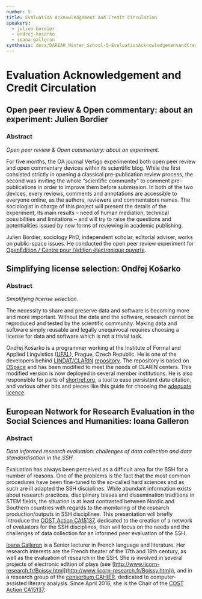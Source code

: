 ```yaml
---
number: 5
title: Evaluation Acknowledgement and Credit Circulation
speakers:
  - julien-bordier
  - ondrej-kosarko
  - ioana-galleron
synthesis: docs/DARIAH_Winter_School-5-EvaluationAcknowledgementandCreditCirculation.pdf
---
```


# Evaluation Acknowledgement and Credit Circulation

## Open peer review & Open commentary: about an experiment: Julien Bordier

### Abstract

_Open peer review & Open commentary: about an experiment._

For five months, the OA journal Vertigo experimented both open peer review and
open commentary devices within its scientific blog. While the first consisted
strictly in opening a classical pre-publication review process, the second was
inviting the whole “scientific community” to comment pre-publications in order
to improve them before submission. In both of the two devices, every reviews,
comments and annotations are accessible to everyone online, as the authors,
reviewers and commentators names. The sociologist in charge of this project will
present the details of the experiment, its main results – need of human
mediation, technical possibilities and limitations – and will try to raise the
questions and potentialities issued by new forms of reviewing in academic
publishing.

<Download download="docs/5.1-Bordier.pdf" />

<Speakers>

<Speaker speaker="julien-bordier">

Julien Bordier, sociology PhD, independent scholar, editorial adviser, works on
public-space issues. He conducted the open peer review experiment for
[OpenEdition / Centre pour l’édition électronique ouverte](https://www.openedition.org/).

</Speaker>

</Speakers>

## Simplifying license selection: Ondřej Košarko

### Abstract

_Simplifying license selection._

The necessity to share and preserve data and software is becoming more and more
important. Without the data and the software, research cannot be reproduced and
tested by the scientific community. Making data and software simply reusable and
legally unequivocal requires choosing a license for data and software which is
not a trivial task.

<Download download="docs/5.2-Kosarko.pdf" />

<Speakers>

<Speaker speaker="ondrej-kosarko">

Ondřej Košarko is a programmer working at the Institute of Formal and Applied
Linguistics ([UFAL](https://ufal.mff.cuni.cz/ondrej-kosarko)), Prague, Czech
Republic. He is one of the developers behind
[LINDAT/CLARIN](https://lindat.mff.cuni.cz/en/)
[repository](https://lindat.mff.cuni.cz/repository/xmlui/). The repository is
based on [DSpace](http://www.dspace.org/) and has been modified to meet the
needs of CLARIN centers. This modified version is now deployed in several member
institutions. He is also responsible for parts of
[shortref.org](http://shortref.org/), a tool to ease persistent data citation,
and various other bits and pieces like this guide for choosing the
[adequate licence](https://ufal.github.io/public-license-selector/).

</Speaker>

</Speakers>

## European Network for Research Evaluation in the Social Sciences and Humanities: Ioana Galleron

### Abstract

_Data informed research evaluation: challenges of data collection and data
standardisation in the SSH._

Evaluation has always been perceived as a difficult area for the SSH for a
number of reasons. One of the problems is the fact that the most common
procedures have been fine-tuned to the so-called hard sciences and as such are
ill adapted the SSH disciplines. While abundant information exists about
research practices, disciplinary biases and dissemination traditions in STEM
fields, the situation is at least contrasted between Nordic and Southern
countries with regards to the monitoring of the research production/outputs in
SSH disciplines. This presentation will briefly introduce the
[COST Action CA15137](http://enressh.eu/), dedicated to the creation of a
network of evaluators for the SSH disciplines, then will focus on the needs and
the challenges of data collection for an informed peer evaluation of the SSH.

<Download download="docs/5.3-Galleron.pdf" />

<Speakers>

<Speaker speaker="ioana-galleron">

[Ioana Galleron](http://www.licorn-research.fr/galleron.html) is a Senior
lecturer in French language and literature. Her research interests are the
French theater of the 17th and 18th century, as well as the evaluation of
research in the SSH. She is involved in several projects of electronic edition
of plays (see
[http://www.licorn-research.fr/Boissy.html](http://www.licorn-research.fr/Boissy.html)),
and in a research group of the
[consortium CAHIER](https://cahier.hypotheses.org/?lang=en_GB), dedicated to
computer-assisted literary analysis. Since April 2016, she is the Chair of the
[COST Action CA15137](http://enressh.eu/).

</Speaker>

</Speakers>
